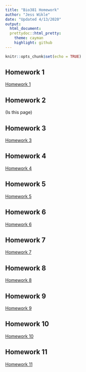 ```yaml
---
title: "Bio381 Homework"
author: "Jess Wikle"
date: "Updated 4/13/2020"
output: 
  html_document: 
  prettydoc::html_pretty:
    theme: cayman
    highlight: github
---
```


```r
knitr::opts_chunk$set(echo = TRUE)
```


## Homework 1
[Homework 1 ](homework1.html)

## Homework 2 
(Is this page)

## Homework 3
[Homework 3](homework3.html)

## Homework 4 
[Homework 4](Homework4.html)

## Homework 5
[Homework 5](Homework5.html)

## Homework 6
[Homework 6](homework6.html)

## Homework 7
[Homework 7](homework7.html)

## Homework 8
[Homework 8](homework8.html)

## Homework 9
[Homework 9](homework9.html)

## Homework 10
[Homework 10](homework10.html)

## Homework 11
[Homework 11](homework11.html)